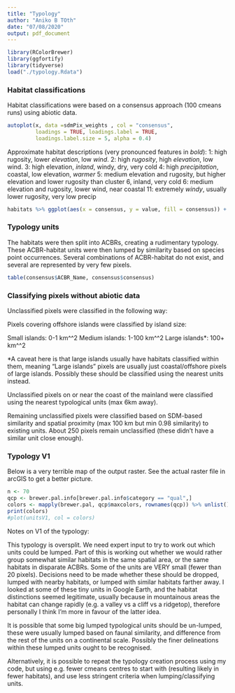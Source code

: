 ```yaml
---
title: "Typology"
author: "Aniko B TOth"
date: "07/08/2020"
output: pdf_document
---
```


```r
library(RColorBrewer)
library(ggfortify)
library(tidyverse)
load("./typology.Rdata")
```

### Habitat classifications
Habitat classifications were based on a consensus approach (100 cmeans runs) using abiotic data.

```r
autoplot(x, data =sdmPix_weights , col = "consensus", 
         loadings = TRUE, loadings.label = TRUE, 
         loadings.label.size = 5, alpha = 0.4)
```

Approximate habitat descriptions (very pronounced features in *bold*):
1: high rugosity, lower *elevation*, low *wind*.
2: high *rugosity*, high *elevation*, low wind.
3: high elevation, *inland*, windy, dry, very cold
4: high *precipitation*, coastal, low elevation, *warmer*
5: medium elevation and rugosity, but higher elevation and lower rugosity than cluster 6, inland, very cold
6: medium elevation and rugosity, lower wind, near coastal
11: extremely *windy*, usually lower rugosity, very low precip

```r
habitats %>% ggplot(aes(x = consensus, y = value, fill = consensus)) + geom_boxplot(outlier.size = .5) + facet_wrap(~variable)
```

### Typology units

The habitats were then split into ACBRs, creating a rudimentary typology. These ACBR-habitat units were then lumped by similarity based on species point occurrences. Several combinations of ACBR-habitat do not exist, and several are represented by very few pixels. 

```r

table(consensus$ACBR_Name, consensus$consensus)

```

### Classifying pixels without abiotic data

Unclassified pixels were classified in the following way: 

Pixels covering offshore islands were classified by island size:

Small islands: 0-1 km^^2
Medium islands: 1-100 km^^2
Large islands*: 100+ km^^2

*A caveat here is that large islands usually have habitats classified within them, meaning "Large islands" pixels are usually just coastal/offshore pixels of large islands. Possibly these should be classified using the nearest units instead. 

Unclassified pixels on or near the coast of the mainland were classified using the nearest typological units (max 6km away). 

Remaining unclassified pixels were classified based on SDM-based similarity and spatial proximity (max 100 km but min 0.98 similarity) to existing units. About 250 pixels remain unclassified (these didn't have a similar unit close enough).


### Typology V1 

Below is a very terrible map of the output raster. See the actual raster file in arcGIS to get a better picture. 

```r
n <- 70
qcp <- brewer.pal.info[brewer.pal.info$category == "qual",]
colors <- mapply(brewer.pal, qcp$maxcolors, rownames(qcp)) %>% unlist()
print(colors)
#plot(unitsV1, col = colors)
```


Notes on V1 of the typology: 

This typology is oversplit. We need expert input to try to work out which units could be lumped. Part of this is working out whether we would rather group somewhat similar habitats in the same spatial area, or the same habitats in disparate ACBRs. Some of the units are VERY small (fewer than 20 pixels). Decisions need to be made whether these should be dropped, lumped with nearby habitats, or lumped with similar habitats farther away. I looked at some of these tiny units in Google Earth, and the habitat distinctions seemed legitimate, usually because in mountainous areas the habitat can change rapidly (e.g. a valley vs a cliff vs a ridgetop), therefore personally I think I'm more in favour of the latter idea. 

It is possible that some big lumped typological units should be un-lumped, these were usually lumped based on faunal similarity, and difference from the rest of the units on a continental scale. Possibly the finer delineations within these lumped units ought to be recognised. 

Alternatively, it is possible to repeat the typology creation process using my code, but using e.g. fewer cmeans centres to start with (resulting likely in fewer habitats), and use less stringent criteria when lumping/classifying units.





